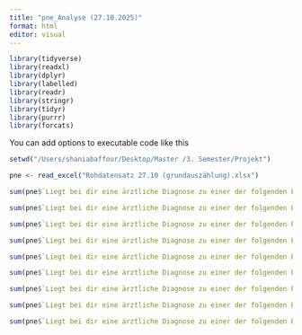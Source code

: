 ```yaml
---
title: "pne_Analyse (27.10.2025)"
format: html
editor: visual
---
```


```r
library(tidyverse)
library(readxl)
library(dplyr)
library(labelled)
library(readr)
library(stringr)
library(tidyr)
library(purrr)
library(forcats)
```

You can add options to executable code like this

```r
setwd("/Users/shaniabaffour/Desktop/Master /3. Semester/Projekt")

pne <- read_excel("Rohdatensatz 27.10 (grundauszählung).xlsx")
```

```r
sum(pne$`Liegt bei dir eine ärztliche Diagnose zu einer der folgenden Erkrankungen vor?  [ADS]` == "Ja", na.rm = TRUE)
```

```r
sum(pne$`Liegt bei dir eine ärztliche Diagnose zu einer der folgenden Erkrankungen vor?  [ADHS]` == "Ja", na.rm = TRUE)
```

```r
sum(pne$`Liegt bei dir eine ärztliche Diagnose zu einer der folgenden Erkrankungen vor?  [Autismus]` == "Ja", na.rm = TRUE)
```

```r
sum(pne$`Liegt bei dir eine ärztliche Diagnose zu einer der folgenden Erkrankungen vor?  [Depression ]` == "Ja", na.rm = TRUE)
```

```r
sum(pne$`Liegt bei dir eine ärztliche Diagnose zu einer der folgenden Erkrankungen vor?  [Angststörungen ]` == "Ja", na.rm = TRUE)
```

```r
sum(pne$`Liegt bei dir eine ärztliche Diagnose zu einer der folgenden Erkrankungen vor?  [Schizophrenie]`  == "Ja", na.rm = TRUE)
```

```r
sum(pne$`Liegt bei dir eine ärztliche Diagnose zu einer der folgenden Erkrankungen vor?  [Migräne ]`  == "Ja", na.rm = TRUE)
```

```r
sum(pne$`Liegt bei dir eine ärztliche Diagnose zu einer der folgenden Erkrankungen vor?  [Schlafstörung (Insomnie)]` == "Ja", na.rm = TRUE)
```

```r
sum(pne$`Liegt bei dir eine ärztliche Diagnose zu einer der folgenden Erkrankungen vor?  [Ich habe keine der oben genannten Diagnosen]` == "Ja", na.rm = TRUE)
```

